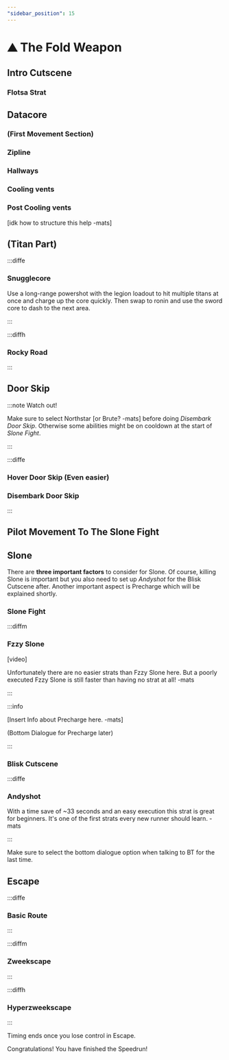 ```yaml
---
"sidebar_position": 15
---
```



# ⛰️ The Fold Weapon

## Intro Cutscene

### Flotsa Strat

## Datacore

### (First Movement Section)

### Zipline

### Hallways

### Cooling vents

### Post Cooling vents

[idk how to structure this help -mats]

## (Titan Part)

:::diffe 

### Snugglecore

Use a long-range powershot with the legion loadout to hit multiple titans at once and charge up the core quickly. Then swap to ronin and use the sword core to dash to the next area.

<YouTube youTubeId="L2kx0yvTu6Q"/>

:::

:::diffh

### Rocky Road

:::

## Door Skip

:::note Watch out!

Make sure to select Northstar [or Brute? -mats] before doing *Disembark Door Skip*. Otherwise some abilities might be on cooldown at the start of *Slone Fight*. 

:::

:::diffe

### Hover Door Skip (Even easier)

### Disembark Door Skip

:::


## Pilot Movement To The Slone Fight

<YouTube youTubeId="q72F9TxfvB4"/>

## Slone

There are **three important factors** to consider for Slone. Of course, killing Slone is important but you also need to set up *Andyshot* for the Blisk Cutscene after. Another important aspect is Precharge which will be explained shortly. 

### Slone Fight

:::diffm

### Fzzy Slone

[video]

Unfortunately there are no easier strats than Fzzy Slone here. But a poorly executed Fzzy Slone is still faster than having no strat at all! -mats

:::

:::info 

[Insert Info about Precharge here. -mats]

(Bottom Dialogue for Precharge later)

:::

### Blisk Cutscene

:::diffe

### Andyshot


<YouTube youTubeId="I3Nh7qv3eOI"/>

With a time save of ~33 seconds and an easy execution this strat is great for beginners. It's one of the first strats every new runner should learn. -mats

:::

Make sure to select the bottom dialogue option when talking to BT for the last time.


## Escape

:::diffe

### Basic Route

:::

:::diffm

### Zweekscape

:::

:::diffh

### Hyperzweekscape

:::


Timing ends once you lose control in Escape. 

Congratulations! You have finished the Speedrun!
